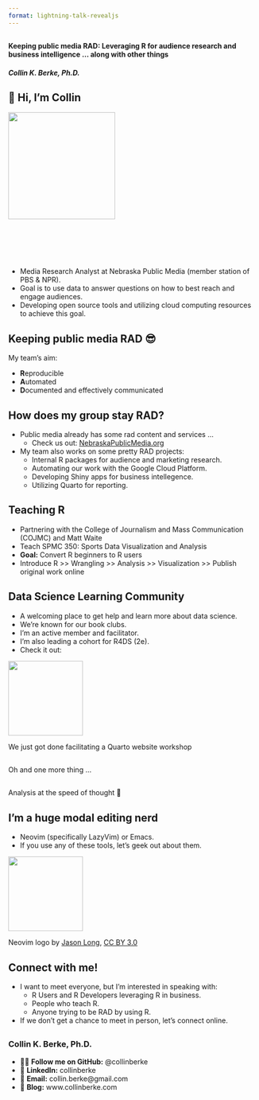 ```yaml
---
format: lightning-talk-revealjs
---
```


## {.theme-title1 .center}

#### Keeping public media RAD: Leveraging R for audience research and business intelligence ... along with other things
##### Collin K. Berke, Ph.D.

## 👋 Hi, I'm Collin {.theme-slide1}

![](avatar-circle.png){.absolute left=430 top=75 width=215 height=215}

<br>
<br>
<br>
<br>

* Media Research Analyst at Nebraska Public Media (member station of PBS & NPR).
* Goal is to use data to answer questions on how to best reach and engage audiences.
* Developing open source tools and utilizing cloud computing resources to achieve this goal.

## Keeping public media RAD 😎
My team's aim:

* **R**eproducible
* **A**utomated
* **D**ocumented and effectively communicated

## How does my group stay RAD?

* Public media already has some rad content and services ...
  - Check us out: [NebraskaPublicMedia.org](https://www.nebraskapublicmedia.org)
* My team also works on some pretty RAD projects:
  - Internal R packages for audience and marketing research.
  - Automating our work with the Google Cloud Platform.
  - Developing Shiny apps for business intellegence.
  - Utilizing Quarto for reporting.

## Teaching R

* Partnering with the College of Journalism and Mass Communication (COJMC) and Matt Waite
* Teach SPMC 350: Sports Data Visualization and Analysis
* **Goal:** Convert R beginners to R users
* Introduce R >> Wrangling >> Analysis >> Visualization >> Publish original work online

## Data Science Learning Community

* A welcoming place to get help and learn more about data science.
* We're known for our book clubs.
* I'm an active member and facilitator.
* I'm also leading a cohort for R4DS (2e).
* Check it out:

::: {.fragment}
![](dslc_edu_line_gray.png){.absolute left=350 height=150}
:::

:::{.notes}
We just got done facilitating a Quarto website workshop
:::

## {.center}

::: {.r-fit-text}
Oh and one more thing ...
:::

## {.center}

::: {.r-fit-text}
Analysis at the speed of thought 🚀
:::

## I'm a huge modal editing nerd

* Neovim (specifically LazyVim) or Emacs.
* If you use any of these tools, let's geek out about them.

::: {.fragment}
![](neovim-logo.png){.absolute left=250 height=150 top=300}
:::

::: {.aside}
Neovim logo by [Jason Long](https://x.com/jasonlong), [CC BY 3.0](http://creativecommons.org/licenses/by/3.0/)
:::

## Connect with me!

* I want to meet everyone, but I'm interested in speaking with:
  - R Users and R Developers leveraging R in business.
  - People who teach R.
  - Anyone trying to be RAD by using R.
* If we don't get a chance to meet in person, let's connect online.

##

### Collin K. Berke, Ph.D.
::: {.nonincremental}
* 👨‍💻 **Follow me on GitHub:** @collinberke
* 👔 **LinkedIn:** collinberke
* 📧 **Email:** collin.berke@gmail.com
* 🔗 **Blog:** www.collinberke.com
:::
